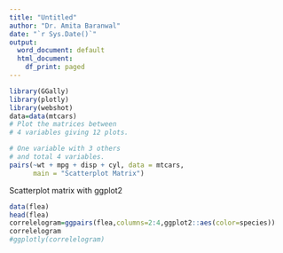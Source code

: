 ---
title: "Untitled"
author: "Dr. Amita Baranwal"
date: "`r Sys.Date()`"
output:
  word_document: default
  html_document:
    df_print: paged
---

```{r setup, include=TRUE}
library(GGally)
library(plotly)
library(webshot)
data=data(mtcars)
# Plot the matrices between
# 4 variables giving 12 plots.

# One variable with 3 others
# and total 4 variables.
pairs(~wt + mpg + disp + cyl, data = mtcars,
      main = "Scatterplot Matrix")

```

Scatterplot matrix with ggplot2

```{r }
data(flea)
head(flea)
correlelogram=ggpairs(flea,columns=2:4,ggplot2::aes(color=species))
correlelogram
#ggplotly(correlelogram)
```

